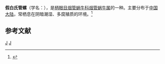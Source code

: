 {{Speciesbox 
| genus = Phaedusa
| species = pseudobensoni
| authority = (Boettger et Schmacker, 1894)
}}
'''假白氏管螺'''（学名：''{{lang|la|Phaedusa pseudobensoni}}''），是[[柄眼目|柄眼目]][[烟管蜗牛科|烟管蜗牛科]][[烟管蜗牛属|烟管蜗牛属]]的一种。主要分布于[[中国大陆|中国大陆]]，常栖息在阴暗潮湿、多腐殖质的环境。<ref>{{cite web|url=http://shell.sinica.edu.tw/chinese/shellbase_detail.php?science_no=6310|title=国际贝库：假白氏管螺|publisher=台湾贝类资料库|accessdate=2009-08-11|archive-date=2016-03-04|archive-url=https://web.archive.org/web/20160304105543/http://shell.sinica.edu.tw/chinese/shellbase_detail.php?science_no=6310|dead-url=no}}</ref>

== 参考文献 ==
{{reflist}}
{{taxonbar}}

[[Category:1894年描述的动物|J]]
[[Category:管螺属|J]]